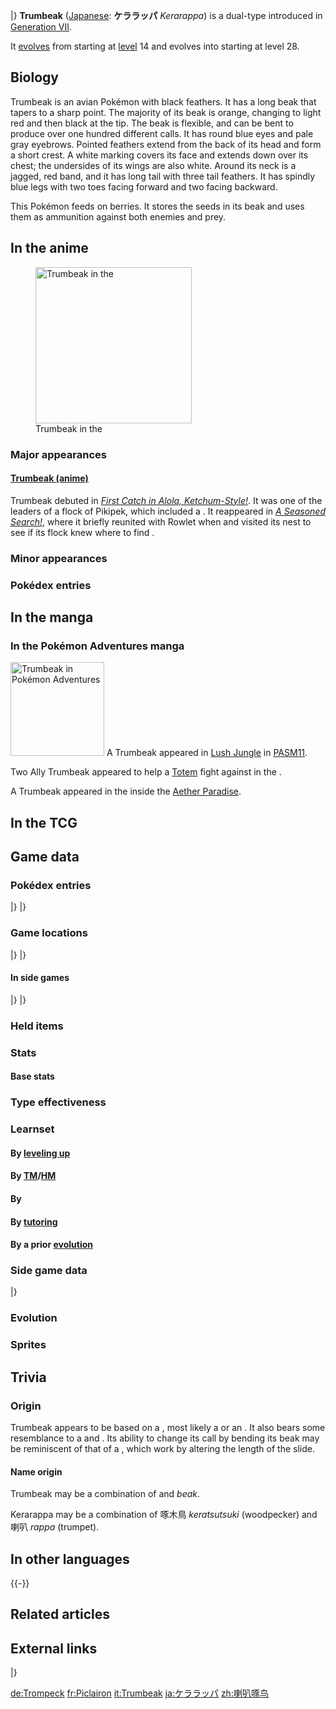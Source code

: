 {{PokémonPrevNext/Head|type=Normal|type2=Flying}}
{{PokémonPrevNext/Pokémon|type=Normal|prevnum=731|prev=Pikipek|nextnum=733|next=Toucannon}}
{{PokémonPrevNext/Disambig|species=Trumbeak}}
|}
{{Pokémon Infobox
|name=Trumbeak
|jname=ケララッパ
|tmname=Kerarappa
|ndex=732
|type1=Normal
|type2=Flying
|category=Bugle Beak
|height-ftin=2'00"
|height-m=0.6
|weight-lbs=32.6
|weight-kg=14.8
|adex=011
|abilityn=1
|abilitylayout=2
|ability1=Keen Eye
|ability2=Skill Link
|abilityd=Pickup
|egggroupn=1
|egggroup1=Flying
|eggcycles=15
|evtotal=2
|evat=2
|expyield=124
|lv100exp=1,000,000
|gendercode=127
|color=Black
|catchrate=120
|body=09
|pokefordex=trumbeak
|generation=7
|friendship=70
}}
'''Trumbeak''' ([[List of Japanese Pokémon names|Japanese]]: '''ケララッパ''' ''Kerarappa'') is a dual-type {{2t|Normal|Flying}} {{OBP|Pokémon|species}} introduced in [[Generation VII]].

It [[Evolution|evolves]] from {{p|Pikipek}} starting at [[level]] 14 and evolves into {{p|Toucannon}} starting at level 28.

==Biology==
Trumbeak is an avian Pokémon with black feathers. It has a long beak that tapers to a sharp point. The majority of its beak is orange, changing to light red and then black at the tip. The beak is flexible, and can be bent to produce over one hundred different calls. It has round blue eyes and pale gray eyebrows. Pointed feathers extend from the back of its head and form a short crest. A white marking covers its face and extends down over its chest; the undersides of its wings are also white. Around its neck is a jagged, red band, and it has long tail with three tail feathers. It has spindly blue legs with two toes facing forward and two facing backward. 

This Pokémon feeds on berries. It stores the seeds in its beak and uses them as ammunition against both enemies and prey.

==In the anime==
[[File:Trumbeak anime.png|thumb|left|250px|Trumbeak in the {{pkmn|anime}}]]
===Major appearances===
====[[Recurring wild Pokémon in the anime#Trumbeak|Trumbeak (anime)]]====
Trumbeak debuted in ''[[SM004|First Catch in Alola, Ketchum-Style!]]''. It was one of the leaders of a flock of Pikipek, which included a {{AP|Rowlet}}. It reappeared in ''[[SM018|A Seasoned Search!]]'', where it briefly reunited with Rowlet when {{Ash}} and {{an|Mallow}} visited its nest to see if its flock knew where to find {{DL|Nectar|Yellow Nectar}}.

===Minor appearances===

===Pokédex entries===
{{Animedexheader|Alola}}
{{Animedexbody|SM004|Trumbeak|Rotom Pokédex|Trumbeak, the Bugle Beak Pokémon, and the evolved form of Pikipek. It attacks its opponents by {{m|Bullet Seed|firing seeds}} stored in its beak.}}
{{Animedexfooter/Pokémon|''Sun & Moon''|Alola}}

==In the manga==
===In the Pokémon Adventures manga===
[[File:Trumbeak Adventures.png|thumb|150px|right|Trumbeak in [[Pokémon Adventures]]]]
A Trumbeak appeared in [[Lush Jungle]] in [[PASM11]].

Two Ally Trumbeak appeared to help a [[Totem Pokémon|Totem]] {{p|Lurantis}} fight against {{adv|Moon}} in the {{chap|Sun & Moon}}.

A Trumbeak appeared in the {{chap|Sun & Moon}} inside the [[Aether Paradise]].

==In the TCG==
{{main|Trumbeak (TCG)}}

==Game data==
===Pokédex entries===
{{Dex/Header|type=Normal|type2=Flying}}
{{Dex/NA|gen=VII}}
{{Dex/Gen|gen=VII}}
{{Dex/Entry1|v=Sun|entry=It eats berries and stores their seeds in its beak. When it encounters enemies or prey, it fires off all the seeds in a burst.}}
{{Dex/Entry1|v=Moon|entry=By bending its beak, it can produce a variety of calls and brand itself a noisy nuisance for its neighbors.}}
{{Dex/Entry1|v=Ultra Sun|entry=It can bend the tip of its beak to produce over a hundred different cries at will.}}
{{Dex/Entry1|v=Ultra Moon|entry=From its mouth, it fires the seeds of berries it has eaten. The scattered seeds give rise to new plants.}}
|}
|}
{{Dex/Footer}}

===Game locations===
{{Availability/Header|type=Normal|type2=Flying}}
{{Availability/NA|gen=VII}}
{{Availability/Gen|gen=VII}}
{{Availability/Entry2|v=Sun|v2=Moon|area=[[Route]]s {{rtn|5|Alola}}, {{rtn|8|Alola}}, {{rtn|11|Alola}}, [[Lush Jungle]], [[Poni Grove]], [[Poni Plains]]}}
{{Availability/Entry2|v=Ultra Sun|v2=Ultra Moon|area=[[Route]]s {{rtn|5|Alola}}, {{rtn|8|Alola}}, {{rtn|11|Alola}}, [[Poni Grove]], [[Poni Plains]]<br/>[[Lush Jungle]] ([[SOS Battle]])}}
|}
|}
{{Availability/Footer}}

====In side games====
{{Availability/Header|type=Normal|type2=Flying}}
{{Availability/Cross}}
{{Availability/Entry1|1|v=Shuffle|color={{beauty color}}|area=Event: [[Special Stages#22nd release|''Pokémon Safari'']] <small>(22nd release)</small>}}
|}
|}
{{Availability/Footer}}

===Held items===
{{HeldItems
|type=Normal|type2=Flying
|sm1=Sitrus Berry|sm1type=Berry|sm1rar=5
|usum1=Sitrus Berry|usum1type=Berry|usum1rar=5
}}

===Stats===
====Base stats====
{{Stats
|type=Normal
|type2=Flying
|HP=55
|Attack=85
|Defense=50
|SpAtk=40
|SpDef=50
|Speed=75}}

===Type effectiveness===
{{TypeEffectiveness
|type1=Normal
|type2=Flying
|Normal=100
|Fighting=100
|Flying=100
|Poison=100
|Ground=0
|Rock=200
|Bug=50
|Ghost=0
|Steel=100
|Fire=100
|Water=100
|Grass=50
|Electric=200
|Psychic=100
|Ice=200
|Dragon=100
|Dark=100
|Fairy=100
|notes=yes
|normal=yes
|newghost=1}}

===Learnset===
====By [[Level|leveling up]]====
{{learnlist/levelh/7|Trumbeak|Normal|Flying|7}}
{{learnlist/level7|1|Rock Blast|Rock|Physical|25|90|10}}
{{learnlist/level7|1|Peck|Flying|Physical|35|100|35||'''}}
{{learnlist/level7|1|Growl|Normal|Status|—|100|40}}
{{learnlist/level7|1|Echoed Voice|Normal|Special|40|100|15||'''}}
{{learnlist/level7|1|Rock Smash|Fighting|Physical|40|100|15}}
{{learnlist/level7|3|Growl|Normal|Status|—|100|40}}
{{learnlist/level7|7|Echoed Voice|Normal|Special|40|100|15||'''}}
{{learnlist/level7|9|Rock Smash|Fighting|Physical|40|100|15}}
{{learnlist/level7|13|Supersonic|Normal|Status|—|55|20}}
{{learnlist/level7|16|Pluck|Flying|Physical|60|100|20||'''}}
{{learnlist/level7|21|Roost|Flying|Status|—|—|10}}
{{learnlist/level7|24|Fury Attack|Normal|Physical|15|85|20||'''}}
{{learnlist/level7|29|Screech|Normal|Status|—|85|40}}
{{learnlist/level7|32|Drill Peck|Flying|Physical|80|100|20||'''}}
{{learnlist/level7|37|Bullet Seed|Grass|Physical|25|100|30}}
{{learnlist/level7|40|Feather Dance|Flying|Status|—|100|15}}
{{learnlist/level7|45|Hyper Voice|Normal|Special|90|100|10||'''}}
{{learnlist/levelf/7|Trumbeak|Normal|Flying|7}}

====By [[TM]]/[[HM]]====
{{learnlist/tmh/7|Trumbeak|Normal|Flying|7}}
{{learnlist/tm7|TM01|Work Up|Normal|Status|—|—|30}}
{{learnlist/tm7|TM06|Toxic|Poison|Status|—|90|10}}
{{learnlist/tm7|TM10|Hidden Power|Normal|Special|60|100|15}}
{{learnlist/tm7|TM11|Sunny Day|Fire|Status|—|—|5}}
{{learnlist/tm7|TM17|Protect|Normal|Status|—|—|10}}
{{learnlist/tm7|TM19|Roost|Flying|Status|—|—|10}}
{{learnlist/tm7|TM21|Frustration|Normal|Physical|—|100|20||'''}}
{{learnlist/tm7|TM23|Smack Down|Rock|Physical|50|100|15}}
{{learnlist/tm7|TM27|Return|Normal|Physical|—|100|20||'''}}
{{learnlist/tm7|TM31|Brick Break|Fighting|Physical|75|100|15}}
{{learnlist/tm7|TM32|Double Team|Normal|Status|—|—|15}}
{{learnlist/tm7|TM40|Aerial Ace|Flying|Physical|60|—|20||'''}}
{{learnlist/tm7|TM43|Flame Charge|Fire|Physical|50|100|20}}
{{learnlist/tm7|TM44|Rest|Psychic|Status|—|—|10}}
{{learnlist/tm7|TM45|Attract|Normal|Status|—|100|15}}
{{learnlist/tm7|TM46|Thief|Dark|Physical|60|100|25}}
{{learnlist/tm7|TM48|Round|Normal|Special|60|100|15||'''}}
{{learnlist/tm7|TM49|Echoed Voice|Normal|Special|40|100|15||'''}}
{{learnlist/tm7|TM51|Steel Wing|Steel|Physical|70|90|25}}
{{learnlist/tm7|TM75|Swords Dance|Normal|Status|—|—|20}}
{{learnlist/tm7|TM76|Fly|Flying|Physical|90|95|15||'''}}
{{learnlist/tm7|TM87|Swagger|Normal|Status|—|85|15}}
{{learnlist/tm7|TM88|Sleep Talk|Normal|Status|—|—|10}}
{{learnlist/tm7|TM89|U-turn|Bug|Physical|70|100|20}}
{{learnlist/tm7|TM90|Substitute|Normal|Status|—|—|10}}
{{learnlist/tm7|TM100|Confide|Normal|Status|—|—|20}}
{{learnlist/tmf/7|Trumbeak|Normal|Flying|7}}

====By {{pkmn|breeding}}====
{{learnlist/breedh/7|Trumbeak|Normal|Flying|7}}
{{learnlist/breed7|{{MSP|715|Noivern}}|Boomburst|Normal|Special|140|100|10||'''}}
{{learnlist/breed7|{{MSP|083|Farfetch'd}}{{MSP|276|Taillow}}{{MSP|277|Swellow}}{{MSP|396|Starly}}{{MSP|397|Staravia}}{{MSP|398|Staraptor}}<br>{{MSP|580|Ducklett}}{{MSP|581|Swanna}}{{MSP|627|Rufflet}}{{MSP|628|Braviary}}{{MSP|663|Talonflame}}{{MSP|722|Rowlet}}<br>{{MSP|723|Dartrix}}{{MSP|724|Decidueye}}|Brave Bird|Flying|Physical|120|100|15||'''}}
{{learnlist/breed7|{{MSP|016|Pidgey}}{{MSP|017|Pidgeotto}}{{MSP|018|Pidgeot}}{{MSP|021|Spearow}}{{MSP|022|Fearow}}{{MSP|333|Swablu}}<br>{{MSP|441|Chatot}}{{MSP|561|Sigilyph}}{{MSP|741|Oricorio}}|Mirror Move|Flying|Status|—|—|20}}
{{learnlist/breed7|{{MSP|016|Pidgey}}{{MSP|017|Pidgeotto}}{{MSP|018|Pidgeot}}{{MSP|178|Xatu}}{{MSP|198|Murkrow}}{{MSP|279|Pelipper}}<br>{{MSP|519|Pidove}}{{MSP|520|Tranquill}}{{MSP|521|Unfezant}}{{MSP|561|Sigilyph}}{{MSP|580|Ducklett}}{{MSP|581|Swanna}}<br>{{MSP|627|Rufflet}}{{MSP|628|Braviary}}{{MSP|661|Fletchling}}{{MSP|662|Fletchinder}}{{MSP|663|Talonflame}}{{MSP|714|Noibat}}<br>{{MSP|715|Noivern}}<br>|Tailwind|Flying|Status|—|—|15}}
{{learnlist/breed7|{{MSP|084|Doduo}}{{MSP|085|Dodrio}}{{MSP|163|Hoothoot}}{{MSP|164|Noctowl}}{{MSP|441|Chatot}}|Uproar|Normal|Special|90|100|10||'''}}
{{learnlist/breedf/7|Trumbeak|Normal|Flying|7}}

====By [[Move Tutor|tutoring]]====
{{learnlist/tutorh/7|Trumbeak|Normal|Flying|7}}
{{learnlist/tutor7|Defog|Flying|Status|—|—|15|||no|yes}}
{{learnlist/tutor7|Gunk Shot|Poison|Physical|120|80|5|||no|yes}}
{{learnlist/tutor7|Heat Wave|Fire|Special|95|90|10|||no|yes}}
{{learnlist/tutor7|Hyper Voice|Normal|Special|90|100|10||'''|no|yes}}
{{learnlist/tutor7|Knock Off|Dark|Physical|65|100|20|||no|yes}}
{{learnlist/tutor7|Sky Attack|Flying|Physical|140|90|5||'''|no|yes}}
{{learnlist/tutor7|Snore|Normal|Special|50|100|15||'''|no|yes}}
{{learnlist/tutor7|Tailwind|Flying|Status|—|—|15|||no|yes}}
{{learnlist/tutor7|Uproar|Normal|Special|90|100|10||'''|no|yes}}
{{learnlist/tutorf/7|Trumbeak|Normal|Flying|7}}

====By a prior [[evolution]]====
{{Learnlist/prevoh/7|Trumbeak|Normal|Flying|7}}
{{Learnlist/prevo7null}}
{{Learnlist/prevof/7|Trumbeak|Normal|Flying|7}}

===Side game data===
{{Spindata/Head|type=Normal|type2=Flying}}
{{Spindata/Shuffle|col=6|type=Normal|ndex=732|stype=Flying|num=765
|min=50
|max=70
|raisemaxlevel=0
|skill=Block Smash+
|skilldesc=Sometimes clears three unbreakable-block disruptions.
}}
|}

===Evolution===
{{Evobox-3
|type1=Normal
|type2=Flying
|pictype=art
|no1=731
|name1=Pikipek
|type1-1=Normal
|type2-1=Flying
|evo1={{bag|Rare Candy}}<br>{{color2|000|Level|Level 14}}
|no2=732
|name2=Trumbeak
|type1-2=Normal
|type2-2=Flying
|evo2={{bag|Rare Candy}}<br>{{color2|000|Level|Level 28}}
|no3=733
|name3=Toucannon
|type1-3=Normal
|type2-3=Flying}}

===Sprites===
{{Spritebox/Header|type=Normal|type2=Flying}}
{{Spritebox/NA|gen=VII}}
{{Spritebox/7|ndex=732}}
{{Spritebox/Footer|732|Trumbeak}}

==Trivia==
===Origin===
Trumbeak appears to be based on a {{wp|woodpecker}}, most likely a {{wp|Pileated woodpecker}} or an {{wp|Ivory-billed woodpecker}}. It also bears some resemblance to a {{wp|toco toucan}} and {{wp|honeyguides}}. Its ability to change its call by bending its beak may be reminiscent of that of a {{wp|trombone}}, which work by altering the length of the slide.

====Name origin====
Trumbeak may be a combination of ''{{wp|trumpet}}'' and ''beak''.

Kerarappa may be a combination of 啄木鳥 ''keratsutsuki'' (woodpecker) and 喇叭 ''rappa'' (trumpet).

==In other languages==
{{Other languages|type=Normal|type2=Flying
|ja=ケララッパ ''Kerarappa''|jameaning=From {{tt|啄木鳥 ''keratsutsuki''|woodpecker}} and {{tt|喇叭 ''rappa''|trumpet}}
|fr=Piclairon|frmeaning=From {{tt|''pic''|woodpecker}} and ''{{wp|Clarion (instrument)|clairon}}''
|es=Trumbeak|esmeaning=Same as English name
|de=Trompeck|demeaning=From {{tt|''Trompete''|trumpet}} and ''peck''
|it=Trumbeak|itmeaning=Same as English name
|ko=크라파 ''Keurapa''|komeaning=From {{tt|큰 ''keun''|big}} and {{tt|나팔 ''napal''|trumpet}}
|zh_cmn=喇叭啄鳥 / 喇叭啄鸟 ''Lǎbāzhuóniǎo''|zh_cmnmeaning=From {{tt|喇叭 ''lǎbā''|trumpet}} and {{tt|啄木鳥 / 啄木鸟 ''zhuómùniǎo''|woodpecker}}
|zh_yue=喇叭啄鳥 ''Lābādeukníuh''|zh_yuemeaning=From {{tt|喇叭 ''lābā''|trumpet}} and {{tt|啄木鳥 ''deukmuhkníuh''|woodpecker}}
|ru=Трамбик ''Trambik''|rumeaning=Transcription of English name
}}
{{-}}

==Related articles==
<!--
==Notes==
<references/>-->

==External links==
{{PokémonPrevNext/Head|type=Normal|type2=Flying}}
{{PokémonPrevNext/Pokémon|type=Normal|prevnum=731|prev=Pikipek|nextnum=733|next=Toucannon}}
|}
{{Project Pokédex notice}}

[[de:Trompeck]]
[[fr:Piclairon]]
[[it:Trumbeak]]
[[ja:ケララッパ]]
[[zh:喇叭啄鸟]]